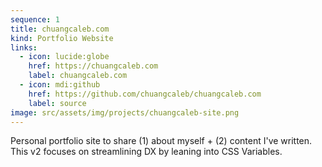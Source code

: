 ```yaml
---
sequence: 1
title: chuangcaleb.com
kind: Portfolio Website
links:
  - icon: lucide:globe
    href: https://chuangcaleb.com
    label: chuangcaleb.com
  - icon: mdi:github
    href: https://github.com/chuangcaleb/chuangcaleb.com
    label: source
image: src/assets/img/projects/chuangcaleb-site.png
---
```


Personal portfolio site to share (1) about myself + (2) content I've written. This v2 focuses on streamlining DX by leaning into CSS Variables.
